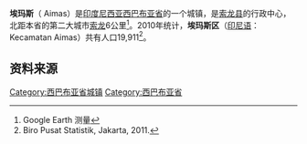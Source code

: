 {{Infobox settlement
|name          =埃玛斯<br>Aimas
|native_name            =  <!-- for cities whose native name is not in English -->
|nickname               =
|motto                  =
|settlement_type        = 城镇
|image_skyline          = 
|imagesize              =
|image_caption          = 
|image_flag             =
|image_seal             = 
|image_shield           =
|image_map              =
|mapsize                =
|map_caption            =
|pushpin_map            = Indonesia Bird's Head Peninsula
|pushpin_label_position = bottom
|pushpin_map_caption    = 埃马斯在[[极乐鸟半岛|极乐鸟半岛]]的位置
|pushpin_map1           = 
|pushpin_label_position1 =
|pushpin_map_caption1   = 
|coordinates_display    = inline,title
|coordinates_region     = ID
|subdivision_type       = 国家
|subdivision_name       = {{flag|Indonesia}}
|subdivision_type1      = [[印度尼西亚行政区划|省]]
|subdivision_name1      = [[西巴布亚省|西巴布亚省]]
|subdivision_type2      =县
|subdivision_name2      =[[索龙县|索龙县]]
|subdivision_type3      =
|subdivision_name3      =
|government_type        =
|leader_title           =
|leader_name            =
|leader_title1          =  <!-- for places with, say, both a mayor and a city manager -->
|leader_name1           =
|leader_title2          =
|leader_name2           =
|leader_title3          =
|leader_name3           =
|established_title      =  <!-- Settled -->
|established_date       =
|established_title2     =  <!-- Incorporated (town) -->
|established_date2      =
|established_title3     =  <!-- Incorporated (city) -->
|established_date3      =
|area_magnitude         =
|area_total_km2             =
|area_total_sq_mi        =
|area_land_km2              =
|area_land_sq_mi         =
|area_water_km2             =
|area_water_sq_mi        =
|area_water_percent     =
|area_urban_km2             =
|area_urban_sq_mi        =
|area_metro_km2             =
|area_metro_sq_mi        =
|population_as_of       = 2010
|population_note        = 
|population_total       = 19,911
|population_density_km2     =
|population_density_sq_mi =
|population_metro       =
|population_density_metro_km2 =
|population_density_metro_mi2 =
|population_urban       =
|population_density_urban_km2 =
|population_density_urban_mi2 =
|timezone               = [[印尼东部时间|印尼东部时间]]
|utc_offset             = +9
|timezone_DST           =
|utc_offset_DST         =
|latd=0|latm=57|lats= 26|latNS=S
|longd=131|longm=20|longs=09|longEW=E	
|elevation_m              =
|elevation_ft           =
|postal_code_type       =  
|postal_code            = 
|area_code              =
|website                =
|footnotes              =
}}

'''埃玛斯'''（	Aimas）是[[印度尼西亚|印度尼西亚]][[西巴布亚省|西巴布亚省]]的一个城镇，是[[索龙县|索龙县]]的行政中心，北距本省的第二大城市[[索龙_(印尼)|索龙]]6公里<ref>Google Earth 测量</ref>。2010年统计，'''埃玛斯区'''（[[印尼语|印尼语]]：Kecamatan Aimas）共有人口19,911<ref>Biro Pusat Statistik, Jakarta, 2011.</ref>。

== 资料来源 ==

<references />

{{地理小作品}}

[[Category:西巴布亚省城镇|Category:西巴布亚省城镇]]

[[Category:西巴布亚省|Category:西巴布亚省]]